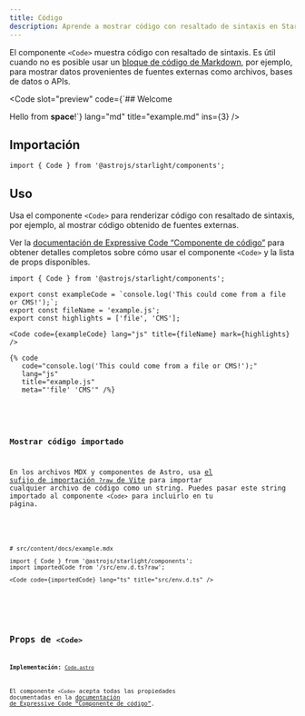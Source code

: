 ```yaml
---
title: Código
description: Aprende a mostrar código con resaltado de sintaxis en Starlight sin bloques de código de Markdown.
---
```



El componente `<Code>` muestra código con resaltado de sintaxis.
Es útil cuando no es posible usar un [bloque de código de Markdown](/es/guides/authoring-content/#bloques-de-código), por ejemplo, para mostrar datos provenientes de fuentes externas como archivos, bases de datos o APIs.


<Preview>

<Code
	slot="preview"
	code={`## Welcome

Hello from **space**!`}
lang="md"
title="example.md"
ins={3}
/>

</Preview>

## Importación

```tsx
import { Code } from '@astrojs/starlight/components';
```

## Uso

Usa el componente `<Code>` para renderizar código con resaltado de sintaxis, por ejemplo, al mostrar código obtenido de fuentes externas.

Ver la [documentación de Expressive Code “Componente de código”](https://expressive-code.com/key-features/code-component/) para obtener detalles completos sobre cómo usar el componente `<Code>` y la lista de props disponibles.

<Preview>

```mdx
import { Code } from '@astrojs/starlight/components';

export const exampleCode = `console.log('This could come from a file or CMS!');`;
export const fileName = 'example.js';
export const highlights = ['file', 'CMS'];

<Code code={exampleCode} lang="js" title={fileName} mark={highlights} />
```

<Fragment slot="markdoc">

```markdoc
{% code
   code="console.log('This could come from a file or CMS!');"
   lang="js"
   title="example.js"
   meta="'file' 'CMS'" /%}
```

</Fragment>


<Code
	slot="preview"
	code={exampleCode}
	lang="js"
	title={fileName}
	mark={highlights}
/>

</Preview>

### Mostrar código importado

En los archivos MDX y componentes de Astro, usa [el sufijo de importación `?raw` de Vite](https://vitejs.dev/guide/assets#importing-asset-as-string) para importar cualquier archivo de código como un string.
Puedes pasar este string importado al componente `<Code>` para incluirlo en tu página.

<Preview>

```mdx "?raw"
# src/content/docs/example.mdx

import { Code } from '@astrojs/starlight/components';
import importedCode from '/src/env.d.ts?raw';

<Code code={importedCode} lang="ts" title="src/env.d.ts" />
```


<Code slot="preview" code={importedCode} lang="ts" title="src/env.d.ts" />

</Preview>

## Props de `<Code>`

**Implementación:** [`Code.astro`](https://github.com/expressive-code/expressive-code/blob/main/packages/astro-expressive-code/components/Code.astro)

El componente `<Code>` acepta todas las propiedades documentadas en la [documentación de Expressive Code “Componente de código”](https://expressive-code.com/key-features/code-component/#available-props).
